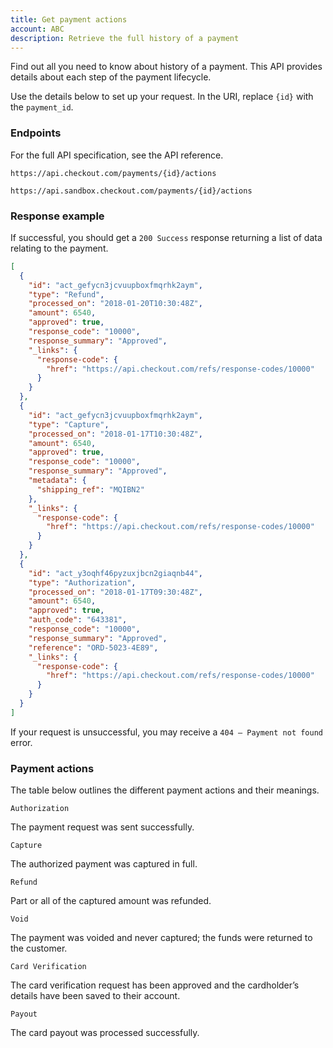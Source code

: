 ```yaml
---
title: Get payment actions
account: ABC
description: Retrieve the full history of a payment
---
```


Find out all you need to know about history of a payment. This API provides details about each step of the payment lifecycle.

Use the details below to set up your request. In the URI, replace `{id}` with the `payment_id`.

### Endpoints

For the full API specification, see the <ExternalLink href="https://api-reference.checkout.com/#tag/Payments/paths/~1payments/post" >API reference</ExternalLink>.

<tabs>
<tab title="Live">
<LineCodeWrapper type="get">

`https://api.checkout.com/payments/{id}/actions`

</LineCodeWrapper>
</tab>
<tab title="Sandbox">
<LineCodeWrapper type="get">

`https://api.sandbox.checkout.com/payments/{id}/actions`

</LineCodeWrapper>
</tab>
</tabs>

### Response example

If successful, you should get a `200 Success` response returning a list of data relating to the payment.

```json
[
  {
    "id": "act_gefycn3jcvuupboxfmqrhk2aym",
    "type": "Refund",
    "processed_on": "2018-01-20T10:30:48Z",
    "amount": 6540,
    "approved": true,
    "response_code": "10000",
    "response_summary": "Approved",
    "_links": {
      "response-code": {
        "href": "https://api.checkout.com/refs/response-codes/10000"
      }
    }
  },
  {
    "id": "act_gefycn3jcvuupboxfmqrhk2aym",
    "type": "Capture",
    "processed_on": "2018-01-17T10:30:48Z",
    "amount": 6540,
    "approved": true,
    "response_code": "10000",
    "response_summary": "Approved",
    "metadata": {
      "shipping_ref": "MQIBN2"
    },
    "_links": {
      "response-code": {
        "href": "https://api.checkout.com/refs/response-codes/10000"
      }
    }
  },
  {
    "id": "act_y3oqhf46pyzuxjbcn2giaqnb44",
    "type": "Authorization",
    "processed_on": "2018-01-17T09:30:48Z",
    "amount": 6540,
    "approved": true,
    "auth_code": "643381",
    "response_code": "10000",
    "response_summary": "Approved",
    "reference": "ORD-5023-4E89",
    "_links": {
      "response-code": {
        "href": "https://api.checkout.com/refs/response-codes/10000"
      }
    }
  }
]
```

<TipBox variant="info">

If your request is unsuccessful, you may receive a `404 – Payment not found` error.

</TipBox>

### Payment actions

The table below outlines the different payment actions and their meanings.

<Table>
<TableBody>
<TableRow>
<TableCell>

`Authorization`

</TableCell>
<TableCell>

The payment request was sent successfully.

</TableCell>
</TableRow>
<TableRow>
<TableCell>

`Capture`

</TableCell>
<TableCell>

The authorized payment was captured in full.

</TableCell>
</TableRow>
<TableRow>
<TableCell>

`Refund`

</TableCell>
<TableCell>

Part or all of the captured amount was refunded.

</TableCell>
</TableRow>
<TableRow>
<TableCell>

`Void`

</TableCell>
<TableCell>

The payment was voided and never captured; the funds were returned to the customer.

</TableCell>
</TableRow>
<TableRow>
<TableCell>

`Card Verification`

</TableCell>
<TableCell>

The card verification request has been approved and the cardholder’s details have been saved to their account.

</TableCell>
</TableRow>
<TableRow>
<TableCell>

`Payout`

</TableCell>
<TableCell>

The card payout was processed successfully.

</TableCell>
</TableRow>
</TableBody>
</Table>
